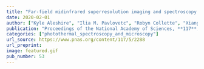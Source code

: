 ```yaml
---
title: "Far-field midinfrared superresolution imaging and spectroscopy of single high aspect ratio gold nanowires"
date: 2020-02-01
author: ["Kyle Aleshire", "Ilia M. Pavlovetc", "Robyn Collette", "Xiang-Tian Kong", "Philip D. Rack", "Shubin Zhang", "David J. Masiello", "Jon P. Camden", "Gregory V. Hartland", "Masaru Kuno"]
publication: "Proceedings of the National Academy of Sciences, **117**, _pp. 2288--2293_ (2020)."
categories: ["photothermal_spectroscopy_and_microscopy"]
url_source: https://www.pnas.org/content/117/5/2288
url_preprint: 
image: featured.gif
pub_number: 53
---
```

